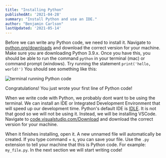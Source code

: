 ```yaml
---
title: "Installing Python"
publishedAt: '2021-04-28'
summary: "Install Python and use an IDE."
author: "Benjamin Carlson"
lastUpdated: '2021-05-14'
---
```


Before we can write any Python code, we need to install it. Navigate to [python.org/downloads](https://www.python.org/downloads/) and
download the correct version for your machine. Make sure you are downloading Python 3.9.x. Once you have this, you should be able to run
the command `python` in your terminal (mac) or command prompt (windows). Try running the statement `print('hello, world!')` You should see something like this:

![terminal running Python code](/learn-images/python/python-in-terminal.png)

Congratulations! You just wrote your first line of Python code!

When we write code with Python, we probably dont want to be using the terminal. We can install an IDE or Integrated Development Environment
that will speed up our development time. Python's default IDE is [IDLE](https://docs.python.org/3/library/idle.html). It is not that good so we will not be using it. Instead, 
we will be installing VSCode. Navigate to [code.visualstudio.com/Download](https://code.visualstudio.com/Download) and download the correct version for your machine.

When it finishes installing, open it. A new unnamed file will automatically be created. If you type command + s, you can save your file.
Use the `.py` extension to tell your machine that this is Python code. For example: `my_file.py`. In the next section we will start writing code!